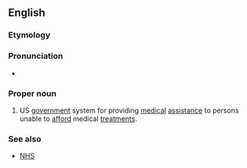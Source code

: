 ==English==

===Etymology===
{{blend|medical|aid|lang=en}}

===Pronunciation===
* {{IPA|/ˈmɛd.ɨ.keɪd/|lang=en}}

===Proper noun===
{{en-proper noun}}

# US [[government]] system for providing [[medical]] [[assistance]] to persons unable to [[afford]] medical [[treatments]].

===See also===
* {{qualifier|UK}} [[NHS]]